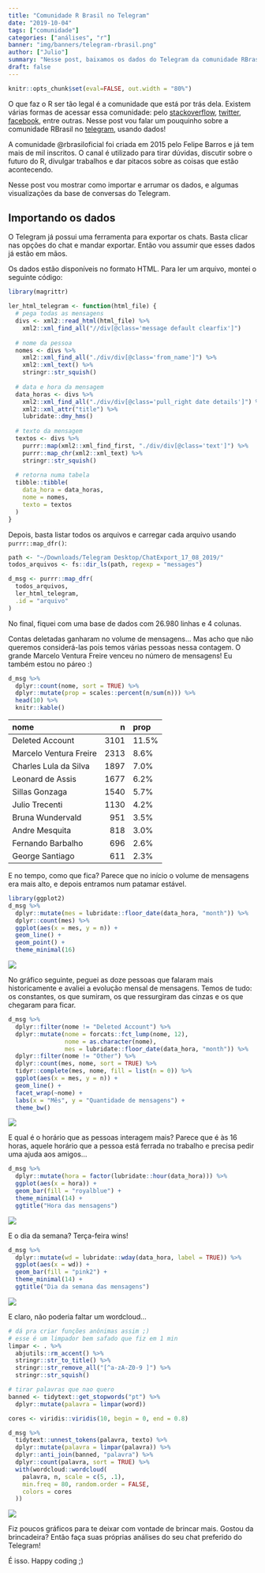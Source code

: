```yaml
---
title: "Comunidade R Brasil no Telegram"
date: "2019-10-04"
tags: ["comunidade"]
categories: ["análises", "r"]
banner: "img/banners/telegram-rbrasil.png"
author: ["Julio"]
summary: "Nesse post, baixamos os dados do Telegram da comunidade RBrasil e fizemos alguns gráficos divertidos."
draft: false
---
```


```r
knitr::opts_chunk$set(eval=FALSE, out.width = "80%")
```

O que faz o R ser tão legal é a comunidade que está por trás dela. Existem várias formas de acessar essa comunidade: pelo [stackoverflow](https://stackoverflow.com/questions/tagged/r), [twitter](https://twitter.com/search?q=%23rstats), [facebook](https://pt-br.facebook.com/groups/1410023525939155/), entre outras. Nesse post vou falar um pouquinho sobre a comunidade RBrasil no [telegram](https://t.me/rbrasiloficial), usando dados!

A comunidade @rbrasiloficial foi criada em 2015 pelo Felipe Barros e já tem mais de mil inscritos. O canal é utilizado para tirar dúvidas, discutir sobre o futuro do R, divulgar trabalhos e dar pitacos sobre as coisas que estão acontecendo.

Nesse post vou mostrar como importar e arrumar os dados, e algumas visualizações da base de conversas do Telegram.

## Importando os dados

O Telegram já possui uma ferramenta para exportar os chats. Basta clicar nas opções do chat e mandar exportar. Então vou assumir que esses dados já estão em mãos.

Os dados estão disponíveis no formato HTML. Para ler um arquivo, montei o seguinte código:

```r
library(magrittr)

ler_html_telegram <- function(html_file) {
  # pega todas as mensagens
  divs <- xml2::read_html(html_file) %>% 
    xml2::xml_find_all("//div[@class='message default clearfix']")
  
  # nome da pessoa
  nomes <- divs %>% 
    xml2::xml_find_all("./div/div[@class='from_name']") %>% 
    xml2::xml_text() %>% 
    stringr::str_squish()
  
  # data e hora da mensagem
  data_horas <- divs %>% 
    xml2::xml_find_all("./div/div[@class='pull_right date details']") %>% 
    xml2::xml_attr("title") %>% 
    lubridate::dmy_hms()
  
  # texto da mensagem
  textos <- divs %>% 
    purrr::map(xml2::xml_find_first, "./div/div[@class='text']") %>% 
    purrr::map_chr(xml2::xml_text) %>% 
    stringr::str_squish()
  
  # retorna numa tabela
  tibble::tibble(
    data_hora = data_horas,
    nome = nomes,
    texto = textos
  )
}
```

Depois, basta listar todos os arquivos e carregar cada arquivo usando `purrr::map_dfr()`:

```r
path <- "~/Downloads/Telegram Desktop/ChatExport_17_08_2019/"
todos_arquivos <- fs::dir_ls(path, regexp = "messages")

d_msg <- purrr::map_dfr(
  todos_arquivos, 
  ler_html_telegram, 
  .id = "arquivo"
)
```

No final, fiquei com uma base de dados com 26.980 linhas e 4 colunas.

Contas deletadas ganharam no volume de mensagens... Mas acho que não queremos considerá-las pois temos várias pessoas nessa contagem. O grande Marcelo Ventura Freire venceu no número de mensagens! Eu também estou no páreo :)

```r
d_msg %>% 
  dplyr::count(nome, sort = TRUE) %>% 
  dplyr::mutate(prop = scales::percent(n/sum(n))) %>% 
  head(10) %>% 
  knitr::kable()
```

|nome                   |    n|prop  |
|:----------------------|----:|:-----|
|Deleted Account        | 3101|11.5% |
|Marcelo Ventura Freire | 2313|8.6%  |
|Charles Lula da Silva  | 1897|7.0%  |
|Leonard de Assis       | 1677|6.2%  |
|Sillas Gonzaga         | 1540|5.7%  |
|Julio Trecenti         | 1130|4.2%  |
|Bruna Wundervald       |  951|3.5%  |
|Andre Mesquita         |  818|3.0%  |
|Fernando Barbalho      |  696|2.6%  |
|George Santiago        |  611|2.3%  |

E no tempo, como que fica? Parece que no início o volume de mensagens era mais alto, e depois entramos num patamar estável.

```r
library(ggplot2)
d_msg %>% 
  dplyr::mutate(mes = lubridate::floor_date(data_hora, "month")) %>% 
  dplyr::count(mes) %>% 
  ggplot(aes(x = mes, y = n)) +
  geom_line() +
  geom_point() +
  theme_minimal(16)
```

![](/img/blog/telegram/tempo-tot.png)

No gráfico seguinte, peguei as doze pessoas que falaram mais historicamente e avaliei a evolução mensal de mensagens. Temos de tudo: os constantes, os que sumiram, os que ressurgiram das cinzas e os que chegaram para ficar.

```r
d_msg %>% 
  dplyr::filter(nome != "Deleted Account") %>% 
  dplyr::mutate(nome = forcats::fct_lump(nome, 12),
                nome = as.character(nome),
                mes = lubridate::floor_date(data_hora, "month")) %>% 
  dplyr::filter(nome != "Other") %>% 
  dplyr::count(mes, nome, sort = TRUE) %>% 
  tidyr::complete(mes, nome, fill = list(n = 0)) %>% 
  ggplot(aes(x = mes, y = n)) +
  geom_line() +
  facet_wrap(~nome) +
  labs(x = "Mês", y = "Quantidade de mensagens") +
  theme_bw()
```

![](/img/blog/telegram/tempo-pessoa.png)

E qual é o horário que as pessoas interagem mais? Parece que é às 16 horas, aquele horário que a pessoa está ferrada no trabalho e precisa pedir uma ajuda aos amigos...

```r
d_msg %>% 
  dplyr::mutate(hora = factor(lubridate::hour(data_hora))) %>% 
  ggplot(aes(x = hora)) +
  geom_bar(fill = "royalblue") +
  theme_minimal(14) +
  ggtitle("Hora das mensagens")
```

![](/img/blog/telegram/hora.png)

E o dia da semana? Terça-feira wins!

```r
d_msg %>% 
  dplyr::mutate(wd = lubridate::wday(data_hora, label = TRUE)) %>% 
  ggplot(aes(x = wd)) +
  geom_bar(fill = "pink2") +
  theme_minimal(14) +
  ggtitle("Dia da semana das mensagens")
```

![](/img/blog/telegram/dia-semana.png)

E claro, não poderia faltar um wordcloud...

```r
# dá pra criar funções anônimas assim ;)
# esse é um limpador bem safado que fiz em 1 min
limpar <- . %>% 
  abjutils::rm_accent() %>% 
  stringr::str_to_title() %>% 
  stringr::str_remove_all("[^a-zA-Z0-9 ]") %>% 
  stringr::str_squish()

# tirar palavras que nao quero
banned <- tidytext::get_stopwords("pt") %>% 
  dplyr::mutate(palavra = limpar(word))

cores <- viridis::viridis(10, begin = 0, end = 0.8)

d_msg %>% 
  tidytext::unnest_tokens(palavra, texto) %>% 
  dplyr::mutate(palavra = limpar(palavra)) %>% 
  dplyr::anti_join(banned, "palavra") %>% 
  dplyr::count(palavra, sort = TRUE) %>% 
  with(wordcloud::wordcloud(
    palavra, n, scale = c(5, .1), 
    min.freq = 80, random.order = FALSE,
    colors = cores
  ))
```

![](/img/blog/telegram/wordcloud.png)

Fiz poucos gráficos para te deixar com vontade de brincar mais. Gostou da brincadeira? Então faça suas próprias análises do seu chat preferido do Telegram!

É isso. Happy coding ;)









